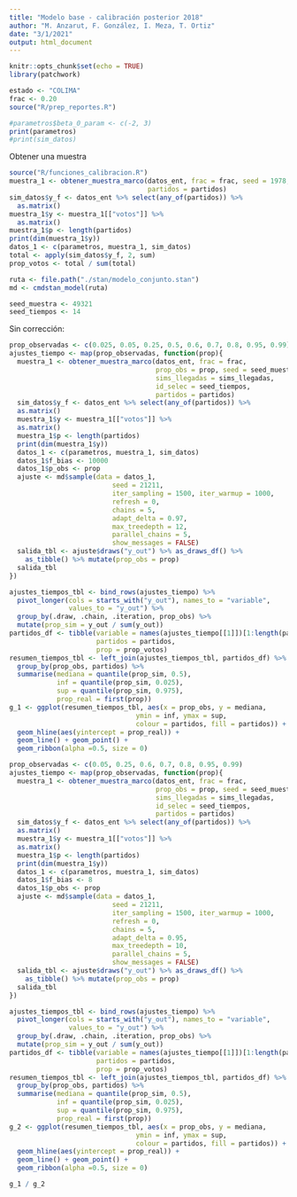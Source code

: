 ```yaml
---
title: "Modelo base - calibración posterior 2018"
author: "M. Anzarut, F. González, I. Meza, T. Ortiz"
date: "3/1/2021"
output: html_document
---
```


```r
knitr::opts_chunk$set(echo = TRUE)
library(patchwork)
```

```r
estado <- "COLIMA"
frac <- 0.20
source("R/prep_reportes.R")
```



```r
#parametros$beta_0_param <- c(-2, 3)
print(parametros)
#print(sim_datos)
```

Obtener una muestra

```r
source("R/funciones_calibracion.R")
muestra_1 <- obtener_muestra_marco(datos_ent, frac = frac, seed = 1978, 
                                   partidos = partidos)
sim_datos$y_f <- datos_ent %>% select(any_of(partidos)) %>% 
  as.matrix()
muestra_1$y <- muestra_1[["votos"]] %>% 
  as.matrix()
muestra_1$p <- length(partidos)
print(dim(muestra_1$y))
datos_1 <- c(parametros, muestra_1, sim_datos)
total <- apply(sim_datos$y_f, 2, sum)
prop_votos <- total / sum(total)
```

```r
ruta <- file.path("./stan/modelo_conjunto.stan")
md <- cmdstan_model(ruta)
```

```r
seed_muestra <- 49321
seed_tiempos <- 14
```


Sin corrección:

```r
prop_observadas <- c(0.025, 0.05, 0.25, 0.5, 0.6, 0.7, 0.8, 0.95, 0.99) 
ajustes_tiempo <- map(prop_observadas, function(prop){
  muestra_1 <- obtener_muestra_marco(datos_ent, frac = frac, 
                                     prop_obs = prop, seed = seed_muestra, 
                                     sims_llegadas = sims_llegadas, 
                                     id_selec = seed_tiempos,
                                     partidos = partidos)
  sim_datos$y_f <- datos_ent %>% select(any_of(partidos)) %>% 
  as.matrix()
  muestra_1$y <- muestra_1[["votos"]] %>% 
  as.matrix()
  muestra_1$p <- length(partidos)
  print(dim(muestra_1$y))
  datos_1 <- c(parametros, muestra_1, sim_datos)
  datos_1$f_bias <- 10000
  datos_1$p_obs <- prop
  ajuste <- md$sample(data = datos_1, 
                          seed = 21211,
                          iter_sampling = 1500, iter_warmup = 1000,
                          refresh = 0, 
                          chains = 5, 
                          adapt_delta = 0.97,
                          max_treedepth = 12,
                          parallel_chains = 5, 
                          show_messages = FALSE)
  salida_tbl <- ajuste$draws("y_out") %>% as_draws_df() %>% 
    as_tibble() %>% mutate(prop_obs = prop)
  salida_tbl
})
```



```r
ajustes_tiempos_tbl <- bind_rows(ajustes_tiempo) %>%
  pivot_longer(cols = starts_with("y_out"), names_to = "variable",
               values_to = "y_out") %>% 
  group_by(.draw, .chain, .iteration, prop_obs) %>% 
  mutate(prop_sim = y_out / sum(y_out))
partidos_df <- tibble(variable = names(ajustes_tiempo[[1]])[1:length(partidos)],
                      partidos = partidos,
                      prop = prop_votos)  
resumen_tiempos_tbl <- left_join(ajustes_tiempos_tbl, partidos_df) %>% 
  group_by(prop_obs, partidos) %>% 
  summarise(mediana = quantile(prop_sim, 0.5), 
            inf = quantile(prop_sim, 0.025),
            sup = quantile(prop_sim, 0.975),
            prop_real = first(prop))
g_1 <- ggplot(resumen_tiempos_tbl, aes(x = prop_obs, y = mediana,
                                ymin = inf, ymax = sup,
                                colour = partidos, fill = partidos)) +
  geom_hline(aes(yintercept = prop_real)) +
  geom_line() + geom_point() +
  geom_ribbon(alpha =0.5, size = 0) 
```



```r
prop_observadas <- c(0.05, 0.25, 0.6, 0.7, 0.8, 0.95, 0.99) 
ajustes_tiempo <- map(prop_observadas, function(prop){
  muestra_1 <- obtener_muestra_marco(datos_ent, frac = frac, 
                                     prop_obs = prop, seed = seed_muestra, 
                                     sims_llegadas = sims_llegadas, 
                                     id_selec = seed_tiempos,
                                     partidos = partidos)
  sim_datos$y_f <- datos_ent %>% select(any_of(partidos)) %>% 
  as.matrix()
  muestra_1$y <- muestra_1[["votos"]] %>% 
  as.matrix()
  muestra_1$p <- length(partidos)
  print(dim(muestra_1$y))
  datos_1 <- c(parametros, muestra_1, sim_datos)
  datos_1$f_bias <- 8
  datos_1$p_obs <- prop
  ajuste <- md$sample(data = datos_1, 
                          seed = 21211,
                          iter_sampling = 1500, iter_warmup = 1000,
                          refresh = 0, 
                          chains = 5, 
                          adapt_delta = 0.95,
                          max_treedepth = 10,
                          parallel_chains = 5, 
                          show_messages = FALSE)
  salida_tbl <- ajuste$draws("y_out") %>% as_draws_df() %>% 
    as_tibble() %>% mutate(prop_obs = prop)
  salida_tbl
})
```



```r
ajustes_tiempos_tbl <- bind_rows(ajustes_tiempo) %>%
  pivot_longer(cols = starts_with("y_out"), names_to = "variable",
               values_to = "y_out") %>% 
  group_by(.draw, .chain, .iteration, prop_obs) %>% 
  mutate(prop_sim = y_out / sum(y_out))
partidos_df <- tibble(variable = names(ajustes_tiempo[[1]])[1:length(partidos)],
                      partidos = partidos,
                      prop = prop_votos)  
resumen_tiempos_tbl <- left_join(ajustes_tiempos_tbl, partidos_df) %>% 
  group_by(prop_obs, partidos) %>% 
  summarise(mediana = quantile(prop_sim, 0.5), 
            inf = quantile(prop_sim, 0.025),
            sup = quantile(prop_sim, 0.975),
            prop_real = first(prop))
g_2 <- ggplot(resumen_tiempos_tbl, aes(x = prop_obs, y = mediana,
                                ymin = inf, ymax = sup,
                                colour = partidos, fill = partidos)) +
  geom_hline(aes(yintercept = prop_real)) +
  geom_line() + geom_point() +
  geom_ribbon(alpha =0.5, size = 0) 
```

```r
g_1 / g_2
```

